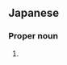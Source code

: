 ==Japanese==
{{ja-kanjitab|あき|お}}

===Proper noun===
{{ja-pos|あきお|proper}}

# {{given name|male|lang=ja|sort=あきお}}
